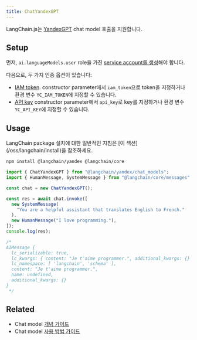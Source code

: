 ```yaml
---
title: ChatYandexGPT
---
```


LangChain.js는 [YandexGPT](https://cloud.yandex.com/en/services/yandexgpt) chat model 호출을 지원합니다.

## Setup

먼저, `ai.languageModels.user` role을 가진 [service account를 생성](https://cloud.yandex.com/en/docs/iam/operations/sa/create)해야 합니다.

다음으로, 두 가지 인증 옵션이 있습니다:

- [IAM token](https://cloud.yandex.com/en/docs/iam/operations/iam-token/create-for-sa).
  constructor parameter에서 `iam_token`으로 token을 지정하거나 환경 변수 `YC_IAM_TOKEN`에 지정할 수 있습니다.
- [API key](https://cloud.yandex.com/en/docs/iam/operations/api-key/create)
  constructor parameter에서 `api_key`로 key를 지정하거나 환경 변수 `YC_API_KEY`에 지정할 수 있습니다.

## Usage

<Tip>
LangChain package 설치에 대한 일반적인 지침은 [이 섹션](/oss/langchain/install)을 참조하세요.
</Tip>

```bash npm
npm install @langchain/yandex @langchain/core
```

```typescript
import { ChatYandexGPT } from "@langchain/yandex/chat_models";
import { HumanMessage, SystemMessage } from "@langchain/core/messages";

const chat = new ChatYandexGPT();

const res = await chat.invoke([
  new SystemMessage(
    "You are a helpful assistant that translates English to French."
  ),
  new HumanMessage("I love programming."),
]);
console.log(res);

/*
AIMessage {
  lc_serializable: true,
  lc_kwargs: { content: "Je t'aime programmer.", additional_kwargs: {} },
  lc_namespace: [ 'langchain', 'schema' ],
  content: "Je t'aime programmer.",
  name: undefined,
  additional_kwargs: {}
}
 */
```

## Related

- Chat model [개념 가이드](/oss/langchain/models)
- Chat model [사용 방법 가이드](/oss/langchain/models)
```
